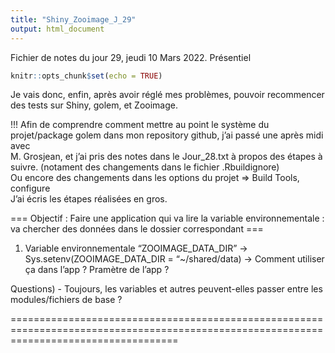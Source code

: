 ```yaml
---
title: "Shiny_Zooimage_J_29"
output: html_document
---
```


Fichier de notes du jour 29, jeudi 10 Mars 2022.    Présentiel

```r
knitr::opts_chunk$set(echo = TRUE)
```

Je vais donc, enfin, après avoir réglé mes problèmes, pouvoir recommencer des tests sur Shiny, golem, et Zooimage.


!!! Afin de comprendre comment mettre au point le système du projet/package golem dans mon repository github, j'ai passé une après midi avec \
M. Grosjean, et j'ai pris des notes dans le Jour_28.txt à propos des étapes à suivre. (notament des changements dans le fichier .Rbuildignore) \
Ou encore des changements dans les options du projet => Build Tools, configure \
J'ai écris les étapes réalisées en gros. \


=== Objectif : Faire une application qui va lire la variable environnementale : va chercher des données dans le dossier correspondant ===

 1) Variable environnementale "ZOOIMAGE_DATA_DIR"
    -> Sys.setenv(ZOOIMAGE_DATA_DIR = "~/shared/data)
    -> Comment utiliser ça dans l'app ? Pramètre de l'app ?


 Questions)
 - Toujours, les variables et autres peuvent-elles passer entre les modules/fichiers de base ?

=========================================================================================================================================
